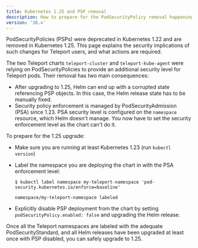 ```yaml
---
title: Kubernetes 1.25 and PSP removal
description: How to prepare for the PodSecurityPolicy removal happening in Kubernetes 1.25
version: '16.x'
---
```


PodSecurityPolicies (PSPs) were deprecated in Kubernetes 1.22 and are removed
in Kubernetes 1.25. This page explains the security implications of such changes
for Teleport users, and what actions are required.

The two Teleport charts `teleport-cluster` and `teleport-kube-agent` were relying
on PodSecurityPolicies to provide an additional security level for Teleport pods.
Their removal has two main consequences:

- After upgrading to 1.25, Helm can end up with a corrupted state referencing
  PSP objects. In this case, the Helm release state has to be manually fixed.
- Security policy enforcement is managed by PodSecurityAdmission (PSA) since 1.23.
  PSA security level is configured on the `namespace` resource, which Helm doesn't manage.
  You now have to set the security enforcement level as the chart can't do it.

To prepare for the 1.25 upgrade:

- Make sure you are running at least Kubernetes 1.23 (run `kubectl version`)

- Label the namespace you are deploying the chart in with the PSA enforcement level:

  ```code
  $ kubectl label namespace my-teleport-namespace 'pod-security.kubernetes.io/enforce=baseline'

  namespace/my-teleport-namespace labeled
  ```

- Explicitly disable PSP deployment from the chart by setting
  `podSecurityPolicy.enabled: false` and upgrading the Helm release.

Once all the Teleport namespaces are labeled with the adequate PodSecurityStandard,
and all Helm releases have been upgraded at least once with PSP disabled, you
can safely upgrade to 1.25.
